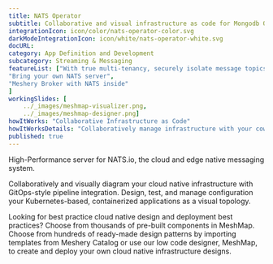 ```yaml
---
title: NATS Operator  
subtitle: Collaborative and visual infrastructure as code for Mongodb Operator
integrationIcon: icon/color/nats-operator-color.svg
darkModeIntegrationIcon: icon/white/nats-operator-white.svg
docURL: 
category: App Definition and Development
subcategory: Streaming & Messaging
featureList: ["With true multi-tenancy, securely isolate message topics",
"Bring your own NATS server",
"Meshery Broker with NATS inside"
]
workingSlides: [
    ../_images/meshmap-visualizer.png,
    ../_images/meshmap-designer.png]
howItWorks: "Collaborative Infrastructure as Code"
howItWorksDetails: "Collaboratively manage infrastructure with your coworkers synchronously sharing the same designs."
published: true
---
```

<p>
    High-Performance server for NATS.io, the cloud and edge native messaging system.
</p>
<p>
    Collaboratively and visually diagram your cloud native infrastructure with GitOps-style pipeline integration. Design, test, and manage configuration your Kubernetes-based, containerized applications as a visual topology.
</p>
<p>
    Looking for best practice cloud native design and deployment best practices? Choose from thousands of pre-built components in MeshMap. Choose from hundreds of ready-made design patterns by importing templates from Meshery Catalog or use our low code designer, MeshMap, to create and deploy your own cloud native infrastructure designs.
</p>